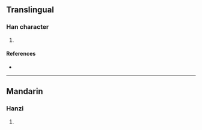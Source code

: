 {{character info/new}}
==Translingual==

===Han character===
{{Han char|rn=85|rad=水|as=17|sn=20|four=|canj=EJTO|ids=⿰氵蹇}}

# {{defn|Han|sort=水17}}

====References====
* {{Han ref|kx=0661.250|dkj=18718|hdz=31790.080|uh=703D|ud=28733}}

----

==Mandarin==

===Hanzi===
{{cmn-hanzi|pin=[[jiǎn]] ([[jian3]]), [[jiào]] ([[jiao4]])|wg=chien<sup>3</sup>, chiao<sup>4</sup>}}

# {{defn|lang=cmn|sort=水17}}